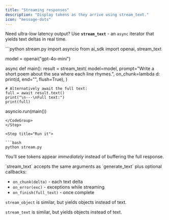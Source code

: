 ```yaml
---
title: "Streaming responses"
description: "Display tokens as they arrive using stream_text."
icon: "message-dots"
---
```



Need ultra-low latency output? Use **`stream_text`** - an <code>async</code> iterator that yields
text deltas in real time.

<Steps>
<Step title="Prepare the script">

<CodeGroup>
```python stream.py
import asyncio
from ai_sdk import openai, stream_text

model = openai("gpt-4o-mini")

async def main():
result = stream_text(
model=model,
prompt="Write a short poem about the sea where each line rhymes.",
on_chunk=lambda d: print(d, end="", flush=True),
)

    # Alternatively await the full text:
    full = await result.text()
    print("\n---\nFull text:")
    print(full)

asyncio.run(main())

````
</CodeGroup>
</Step>

<Step title="Run it">

```bash
python stream.py
````

You’ll see tokens appear _immediately_ instead of buffering the full response.

</Step>
</Steps>

<Tip>
`stream_text` accepts the same arguments as `generate_text` plus optional callbacks:

- `on_chunk(delta)` - each text delta
- `on_error(exc)` - exceptions while streaming
- `on_finish(full_text)` - once complete

`stream_object` is similar, but yields objects instead of text.

</Tip>

<Tip>`stream_text` is similar, but yields objects instead of text.</Tip>
